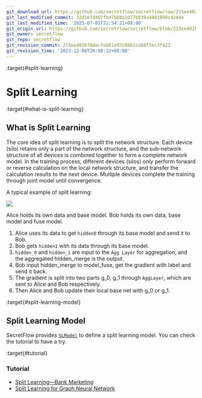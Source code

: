 ```yaml
---
git_download_url: https://github.com/secretflow/secretflow/raw/215ee402b76decfeb01e97c0861cab9f5ec3f823/docs/user_guide/federated_learning/vertical_federated_learning/split_learning.rst
git_last_modified_commit: 32d3efd407fb47b88a1077b939a4401898c4204e
git_last_modified_time: '2023-07-05T22:54:21+08:00'
git_origin_url: https://github.com/secretflow/secretflow/blob/215ee402b76decfeb01e97c0861cab9f5ec3f823/docs/user_guide/federated_learning/vertical_federated_learning/split_learning.rst
git_owner: secretflow
git_repo: secretflow
git_revision_commit: 215ee402b76decfeb01e97c0861cab9f5ec3f823
git_revision_time: '2023-12-06T20:08:22+08:00'
---
```


:target{#split-learning}

# Split Learning

:target{#what-is-split-learning}

## What is Split Learning

The core idea of split learning is to split the network structure. Each device (silo) retains only a part of the network structure, and the sub-network structure of all devices is combined together to form a complete network model.
In the training process, different devices (silos) only perform forward or reverse calculation on the local network structure, and transfer the calculation results to the next device. Multiple devices complete the training through joint model until convergence.

A typical example of split learning:

![](../../../_assets/split_learning_tutorial.png)

Alice holds its own data and base model.
Bob holds its own data, base model and fuse model.

1. Alice uses its data to get `hidden0` through its base model and send it to Bob.
2. Bob gets `hidden1` with its data through its base model.
3. `hidden_0` and `hidden_1` are input to the `Agg Layer` for aggregation, and the aggregated hidden\_merge is the output.
4. Bob input hidden\_merge to model\_fuse, get the gradient with label and send it back.
5. The gradient is split into two parts g\_0, g\_1 through `AggLayer`, which are sent to Alice and Bob respectively.
6. Then Alice and Bob update their local base net with g\_0 or g\_1.

:target{#split-learning-model}

## Split Learning Model

SecretFlow provides [`SLModel`](../../../source/secretflow.ml.ml.nn.mdx#secretflow.ml.nn.SLModel "secretflow.ml.nn.SLModel") to define a split learning model.
You can check the tutorial to have a try.

:target{#tutorial}

### Tutorial

- [Split Learning—Bank Marketing](../../../tutorial/Split_Learning_for_bank_marketing.mdx)
- [Split Learning for Graph Neural Network](../../../tutorial/split_learning_gnn.mdx)
